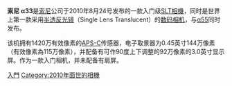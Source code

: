 {{unreferenced|time=2011-09-07T13:11:15+00:00}}
'''索尼 α33'''是[[索尼|索尼]]公司于2010年8月24号发布的一款入门级[[索尼SLT机型|SLT相機]]，同时是世界上第一款采用[[半透反光镜|半透反光镜]]（Single Lens Translucent）的[[数码相机|数码相机]]，与[[索尼_α55|α55]]同时发布。

该机拥有1420万有效像素的[[APS-C|APS-C]]传感器，电子取景器为0.45英寸144万像素（有效像素為115万像素），并配备有可作90度上下调整的92万像素的3.0英寸显示屏。作为一款入门相机，并未配备有肩屏。

{{Sony DSLR Cameras}}

[[Category:索尼A接環SLT相機|入門]]
[[Category:2010年面世的相機|Category:2010年面世的相機]]